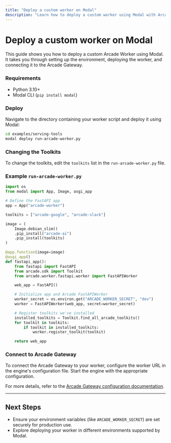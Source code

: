 ```yaml
---
title: "Deploy a custom worker on Modal"
description: "Learn how to deploy a custom worker using Modal with Arcade"
---
```



# Deploy a custom worker on Modal

This guide shows you how to deploy a custom Arcade Worker using Modal. It takes you through setting up the environment, deploying the worker, and connecting it to the Arcade Gateway.

<Steps>

### Requirements

- Python 3.10+
- Modal CLI (`pip install modal`)

### Deploy

Navigate to the directory containing your worker script and deploy it using Modal:

```bash
cd examples/serving-tools
modal deploy run-arcade-worker.py
```

### Changing the Toolkits

To change the toolkits, edit the `toolkits` list in the `run-arcade-worker.py` file.

### Example `run-arcade-worker.py`

```python
import os
from modal import App, Image, asgi_app

# Define the FastAPI app
app = App("arcade-worker")

toolkits = ["arcade-google", "arcade-slack"]

image = (
    Image.debian_slim()
    .pip_install("arcade-ai")
    .pip_install(toolkits)
)

@app.function(image=image)
@asgi_app()
def fastapi_app():
    from fastapi import FastAPI
    from arcade.sdk import Toolkit
    from arcade.worker.fastapi.worker import FastAPIWorker

    web_app = FastAPI()

    # Initialize app and Arcade FastAPIWorker
    worker_secret = os.environ.get("ARCADE_WORKER_SECRET", "dev")
    worker = FastAPIWorker(web_app, secret=worker_secret)

    # Register toolkits we've installed
    installed_toolkits = Toolkit.find_all_arcade_toolkits()
    for toolkit in toolkits:
        if toolkit in installed_toolkits:
            worker.register_toolkit(toolkit)

    return web_app
```

### Connect to Arcade Gateway

To connect the Arcade Gateway to your worker, configure the worker URL in the engine's configuration file. Start the engine with the appropriate configuration.

For more details, refer to the [Arcade Gateway configuration documentation](/home/configure/engine).

</Steps>

---

## Next Steps

- Ensure your environment variables (like `ARCADE_WORKER_SECRET`) are set securely for production use.
- Explore deploying your worker in different environments supported by Modal.
